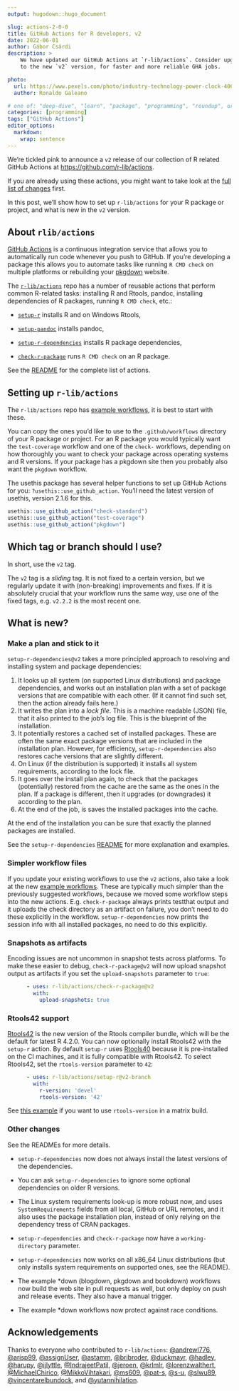 ```yaml
---
output: hugodown::hugo_document

slug: actions-2-0-0
title: GitHub Actions for R developers, v2
date: 2022-06-01
author: Gábor Csárdi
description: >
    We have updated our GitHub Actions at `r-lib/actions`. Consider upgrading
    to the new `v2` version, for faster and more reliable GHA jobs.

photo:
  url: https://www.pexels.com/photo/industry-technology-power-clock-4069389
  author: Ronaldo Galeano

# one of: "deep-dive", "learn", "package", "programming", "roundup", or "other"
categories: [programming] 
tags: ["GitHub Actions"]
editor_options:
  markdown:
    wrap: sentence
---
```


```{=html}
<!--
TODO:
* [x] Look over / edit the post's title in the yaml
* [x] Edit (or delete) the description; note this appears in the Twitter card
* [x] Pick category and tags (see existing with `hugodown::tidy_show_meta()`)
* [x] Find photo & update yaml metadata
* [x] Create `thumbnail-sq.jpg`; height and width should be equal
* [x] Create `thumbnail-wd.jpg`; width should be >5x height
* [x] `hugodown::use_tidy_thumbnails()`
* [x] Add intro sentence, e.g. the standard tagline for the package
* [x] `usethis::use_tidy_thanks()`
-->
```
We're tickled pink to announce a `v2` release of our collection of R related GitHub Actions at <https://github.com/r-lib/actions>.

If you are already using these actions, you might want to take look at the [full list of changes](https://github.com/r-lib/actions/releases/tag/v2) first.

In this post, we'll show how to set up `r-lib/actions` for your R package or project, and what is new in the `v2` version.

## About `rlib/actions`

[GitHub Actions](https://github.com/features/actions) is a continuous integration service that allows you to automatically run code whenever you push to GitHub.
If you're developing a package this allows you to automate tasks like running `R CMD check` on multiple platforms or rebuilding your [pkgdown](https://pkgdown.r-lib.org/) website.

The [`r-lib/actions`](https://github.com/r-lib/actions#readme) repo has a number of reusable actions that perform common R-related tasks: installing R and Rtools, pandoc, installing dependencies of R packages, running `R CMD check`, etc.:

-   [`setup-r`](https://github.com/r-lib/actions/tree/v2/setup-r#readme) installs R and on Windows Rtools,

-   [`setup-pandoc`](https://github.com/r-lib/actions/tree/v2/setup-pandoc#readme) installs pandoc,

-   [`setup-r-dependencies`](https://github.com/r-lib/actions/tree/v2/setup-r-dependencies#readme) installs R package dependencies,

-   [`check-r-package`](https://github.com/r-lib/actions/tree/v2/check-r-package#readme) runs `R CMD check` on an R package.

See the [README](https://github.com/r-lib/actions#readme) for the complete list of actions.

## Setting up `r-lib/actions`

The `r-lib/actions` repo has [example workflows](https://github.com/r-lib/actions/tree/v2-branch/examples#example-workflows), it is best to start with these.

You can copy the ones you'd like to use to the `.github/workflows` directory of your R package or project.
For an R package you would typically want the `test-coverage` workflow and one of the `check-` workflows, depending on how thoroughly you want to check your package across operating systems and R versions.
If your package has a pkgdown site then you probably also want the `pkgdown` workflow.

The usethis package has several helper functions to set up GitHub Actions for you: `?usethis::use_github_action`.
You'll need the latest version of usethis, version 2.1.6 for this.

``` r
usethis::use_github_action("check-standard")
usethis::use_github_action("test-coverage")
usethis::use_github_action("pkgdown")
```

## Which tag or branch should I use?

In short, use the `v2` tag.

The `v2` tag is a *sliding* tag.
It is not fixed to a certain version, but we regularly update it with (non-breaking) improvements and fixes.
If it is absolutely crucial that your workflow runs the same way, use one of the fixed tags, e.g. `v2.2.2` is the most recent one.

## What is new?

### Make a plan and stick to it

`setup-r-dependencies@v2` takes a more principled approach to resolving and installing system and package dependencies:

1.  It looks up all system (on supported Linux distributions) and package dependencies, and works out an installation plan with a set of package versions that are compatible with each other. (If it cannot find such set, then the action already fails here.)
2.  It writes the plan into a *lock file*. This is a machine readable (JSON) file, that it also printed to the job's log file. This is the blueprint of the installation.
3.  It potentially restores a cached set of installed packages. These are often the same exact package versions that are included in the installation plan. However, for efficiency, `setup-r-dependencies` also restores cache versions that are slightly different.
4.  On Linux (if the distribution is supported) it installs all system requirements, according to the lock file.
5.  It goes over the install plan again, to check that the packages (potentially) restored from the cache are the same as the ones in the plan. If a package is different, then it upgrades (or downgrades) it according to the plan.
6.  At the end of the job, is saves the installed packages into the cache.

At the end of the installation you can be sure that exactly the planned packages are installed.

See the `setup-r-dependencies` [README](https://github.com/r-lib/actions/tree/v2-branch/setup-r-dependencies#readme) for more explanation and examples.

### Simpler workflow files

If you update your existing workflows to use the `v2` actions, also take a look at the new [example workflows](https://github.com/r-lib/actions/tree/v2/examples).
These are typically much simpler than the previously suggested workflows, because we moved some workflow steps into the new actions.
E.g. `check-r-package` always prints testthat output and it uploads the check directory as an artifact on failure, you don't need to do these explicitly in the workflow.
`setup-r-dependencies` now prints the session info with all installed packages, no need to do this explicitly.

### Snapshots as artifacts

Encoding issues are not uncommon in snapshot tests across platforms.
To make these easier to debug, `check-r-package@v2` will now upload snapshot output as artifacts if you set the `upload-snapshots` parameter to `true`:

``` yaml
      - uses: r-lib/actions/check-r-package@v2
        with:
          upload-snapshots: true
```

### Rtools42 support

[Rtools42](https://www.r-project.org/nosvn/winutf8/ucrt3/web/rtools.html) is the new version of the Rtools compiler bundle, which will be the default for latest R 4.2.0.
You can now optionally install Rtools42 with the `setup-r` action.
By default `setup-r` uses [Rtools40](https://cran.r-project.org/bin/windows/Rtools/rtools40.html) because it is pre-installed on the CI machines, and it is fully compatible with Rtools42.
To select Rtools42, set the `rtools-version` parameter to `42`:

``` yaml
      - uses: r-lib/actions/setup-r@v2-branch
        with:
          r-version: 'devel'
          rtools-version: '42'
```

See [this example](https://github.com/r-lib/actions/blob/27ac87278d916382a04662af42392f3c921ee37e/.github/workflows/check-full.yaml) if you want to use `rtools-version` in a matrix build.

### Other changes

See the READMEs for more details.

-   `setup-r-dependencies` now does not always install the latest versions of the dependencies.

-   You can ask `setup-r-dependencies` to ignore some optional dependencies on older R versions.

-   The Linux system requirements look-up is more robust now, and uses `SystemRequirements` fields from all local, GitHub or URL remotes, and it also uses the package installation plan, instead of only relying on the dependency tress of CRAN packages.

-   `setup-r-dependencies` and `check-r-package` now have a `working-directory` parameter.

-   `setup-r-dependencies` now works on all x86_64 Linux distributions (but only installs system requirements on supported ones, see the README).

-   The example \*down (blogdown, pkgdown and bookdown) workflows now build the web site in pull requests as well, but only deploy on push and release events.
    They also have a manual trigger.

-   The example \*down workflows now protect against race conditions.

## Acknowledgements

Thanks to everyone who contributed to `r-lib/actions`: [\@andrewl776](https://github.com/andrewl776), [\@arisp99](https://github.com/arisp99), [\@assignUser](https://github.com/assignUser), [\@astamm](https://github.com/astamm), [\@bribroder](https://github.com/bribroder), [\@duckmayr](https://github.com/duckmayr), [\@hadley](https://github.com/hadley), [\@harupy](https://github.com/harupy), [\@ijlyttle](https://github.com/ijlyttle), [\@IndrajeetPatil](https://github.com/IndrajeetPatil), [\@jeroen](https://github.com/jeroen), [\@krlmlr](https://github.com/krlmlr), [\@lorenzwalthert](https://github.com/lorenzwalthert), [\@MichaelChirico](https://github.com/MichaelChirico), [\@MikkoVihtakari](https://github.com/MikkoVihtakari), [\@ms609](https://github.com/ms609), [\@pat-s](https://github.com/pat-s), [\@s-u](https://github.com/s-u), [\@slwu89](https://github.com/slwu89), [\@vincentarelbundock](https://github.com/vincentarelbundock), and [\@yutannihilation](https://github.com/yutannihilation).

